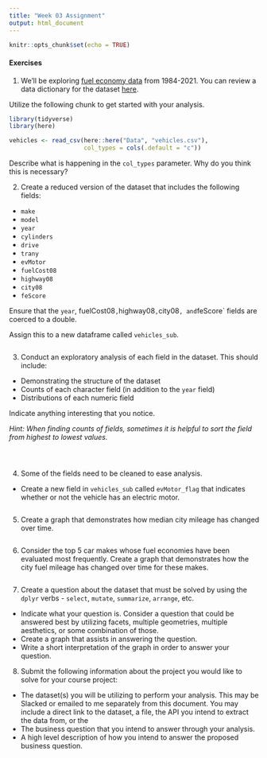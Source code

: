 ```yaml
---
title: "Week 03 Assignment"
output: html_document
---
```


```r
knitr::opts_chunk$set(echo = TRUE)
```

#### Exercises

1. We'll be exploring [fuel economy data](https://www.fueleconomy.gov/feg/download.shtml) from 1984-2021. You can review a data dictionary for the dataset [here](https://www.fueleconomy.gov/feg/ws/index.shtml#vehicle).

Utilize the following chunk to get started with your analysis.

```r
library(tidyverse)
library(here)

vehicles <- read_csv(here::here("Data", "vehicles.csv"),
                     col_types = cols(.default = "c"))
```

Describe what is happening in the `col_types` parameter. Why do you think this is necessary?

2. Create a reduced version of the dataset that includes the following fields:

-   `make`
-   `model`
-   `year`
-   `cylinders`
-   `drive`
-   `trany`
-   `evMotor`
-   `fuelCost08`
-   `highway08`
-   `city08`
-   `feScore`

Ensure that the `year`, fuelCost08`, `highway08`, `city08`, and `feScore` fields are coerced to a double.

Assign this to a new dataframe called `vehicles_sub`.

```r

```

3. Conduct an exploratory analysis of each field in the dataset. This should include:

- Demonstrating the structure of the dataset
- Counts of each character field (in addition to the `year` field)
- Distributions of each numeric field

Indicate anything interesting that you notice.

*Hint: When finding counts of fields, sometimes it is helpful to sort the field from highest to lowest values.*

```r

```


```r

```

```r

```

4. Some of the fields need to be cleaned to ease analysis. 

- Create a new field in `vehicles_sub` called `evMotor_flag` that indicates whether or not the vehicle has an electric motor.

```r

```


5. Create a graph that demonstrates how median city mileage has changed over time.

```r

```

6. Consider the top 5 car makes whose fuel economies have been evaluated most frequently. Create a graph that demonstrates how the city fuel mileage has changed over time for these makes.

```r

```

7. Create a question about the dataset that must be solved by using the `dplyr` verbs - `select`, `mutate`, `summarize`, `arrange`, etc.

-   Indicate what your question is. Consider a question that could be answered best by utilizing facets, multiple geometries, multiple aesthetics, or some combination of those.
-   Create a graph that assists in answering the question.
-   Write a short interpretation of the graph in order to answer your question.

8. Submit the following information about the project you would like to solve for your course project:

*   The dataset(s) you will be utilizing to perform your analysis. This may be Slacked or emailed to me separately from this document. You may include a direct link to the dataset, a file, the API you intend to extract the data from, or the 
*   The business question that you intend to answer through your analysis.
*   A high level description of how you intend to answer the proposed business question.